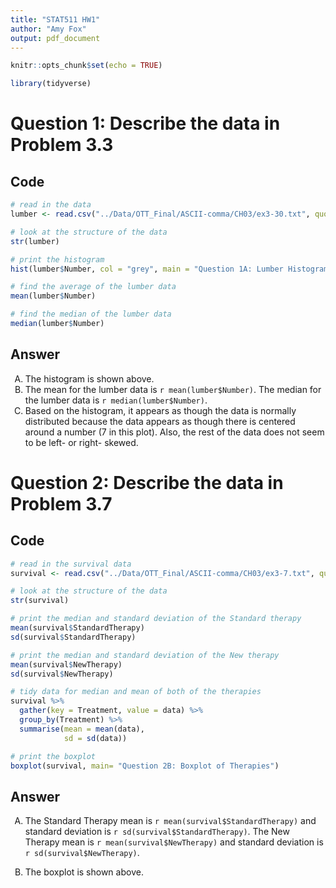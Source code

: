```yaml
---
title: "STAT511 HW1"
author: "Amy Fox"
output: pdf_document
---
```


```r
knitr::opts_chunk$set(echo = TRUE)
```

```r
library(tidyverse)
```


# Question 1: Describe the data in Problem 3.3

## Code
```r
# read in the data
lumber <- read.csv("../Data/OTT_Final/ASCII-comma/CH03/ex3-30.txt", quote = "'")

# look at the structure of the data
str(lumber)

# print the histogram
hist(lumber$Number, col = "grey", main = "Question 1A: Lumber Histogram")

# find the average of the lumber data
mean(lumber$Number)

# find the median of the lumber data
median(lumber$Number)

```

## Answer
A) The histogram is shown above.
B) The mean for the lumber data is `r mean(lumber$Number)`. The median for the lumber data is `r median(lumber$Number)`. 
C) Based on the histogram, it appears as though the data is normally distributed because the data appears as though there is centered around a number (7 in this plot). Also, the rest of the data does not seem to be left- or right- skewed.

# Question 2: Describe the data in Problem 3.7


## Code
```r
# read in the survival data
survival <- read.csv("../Data/OTT_Final/ASCII-comma/CH03/ex3-7.txt", quote = "'")

# look at the structure of the data
str(survival)

# print the median and standard deviation of the Standard therapy
mean(survival$StandardTherapy)
sd(survival$StandardTherapy)

# print the median and standard deviation of the New therapy
mean(survival$NewTherapy)
sd(survival$NewTherapy)

# tidy data for median and mean of both of the therapies
survival %>%
  gather(key = Treatment, value = data) %>%
  group_by(Treatment) %>%
  summarise(mean = mean(data),
            sd = sd(data))

# print the boxplot
boxplot(survival, main= "Question 2B: Boxplot of Therapies")

```

## Answer
A) The Standard Therapy mean is `r mean(survival$StandardTherapy)` and standard deviation is `r sd(survival$StandardTherapy)`. The New Therapy mean is `r mean(survival$NewTherapy)` and standard deviation is `r sd(survival$NewTherapy)`.

B) The boxplot is shown above.

